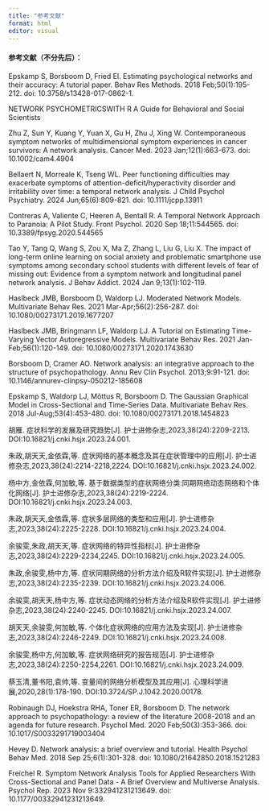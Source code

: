 ```yaml
---
title: "参考文献"
format: html
editor: visual
---
```


#### 参考文献（不分先后）：

Epskamp S, Borsboom D, Fried EI. Estimating psychological networks and their accuracy: A tutorial paper. Behav Res Methods. 2018 Feb;50(1):195-212. doi: 10.3758/s13428-017-0862-1. 

NETWORK PSYCHOMETRICSWITH R A Guide for Behavioral and Social Scientists

Zhu Z, Sun Y, Kuang Y, Yuan X, Gu H, Zhu J, Xing W. Contemporaneous symptom networks of multidimensional symptom experiences in cancer survivors: A network analysis. Cancer Med. 2023 Jan;12(1):663-673. doi: 10.1002/cam4.4904

Bellaert N, Morreale K, Tseng WL. Peer functioning difficulties may exacerbate symptoms of attention-deficit/hyperactivity disorder and irritability over time: a temporal network analysis. J Child Psychol Psychiatry. 2024 Jun;65(6):809-821. doi: 10.1111/jcpp.13911

Contreras A, Valiente C, Heeren A, Bentall R. A Temporal Network Approach to Paranoia: A Pilot Study. Front Psychol. 2020 Sep 18;11:544565. doi: 10.3389/fpsyg.2020.544565

Tao Y, Tang Q, Wang S, Zou X, Ma Z, Zhang L, Liu G, Liu X. The impact of long-term online learning on social anxiety and problematic smartphone use symptoms among secondary school students with different levels of fear of missing out: Evidence from a symptom network and longitudinal panel network analysis. J Behav Addict. 2024 Jan 9;13(1):102-119.

Haslbeck JMB, Borsboom D, Waldorp LJ. Moderated Network Models. Multivariate Behav Res. 2021 Mar-Apr;56(2):256-287. doi: 10.1080/00273171.2019.1677207

Haslbeck JMB, Bringmann LF, Waldorp LJ. A Tutorial on Estimating Time-Varying Vector Autoregressive Models. Multivariate Behav Res. 2021 Jan-Feb;56(1):120-149. doi: 10.1080/00273171.2020.1743630

Borsboom D, Cramer AO. Network analysis: an integrative approach to the structure of psychopathology. Annu Rev Clin Psychol. 2013;9:91-121. doi: 10.1146/annurev-clinpsy-050212-185608

Epskamp S, Waldorp LJ, Mõttus R, Borsboom D. The Gaussian Graphical Model in Cross-Sectional and Time-Series Data. Multivariate Behav Res. 2018 Jul-Aug;53(4):453-480. doi: 10.1080/00273171.2018.1454823

胡雁. 症状科学的发展及研究趋势\[J\]. 护士进修杂志,2023,38(24):2209-2213. DOI:10.16821/j.cnki.hsjx.2023.24.001.

朱政,胡天天,金依霖,等. 症状网络的基本概念及其在症状管理中的应用\[J\]. 护士进修杂志,2023,38(24):2214-2218,2224. DOI:10.16821/j.cnki.hsjx.2023.24.002.

杨中方,金依霖,何加敏,等. 基于数据类型的症状网络分类:同期网络动态网络和个体化网络\[J\]. 护士进修杂志,2023,38(24):2219-2224. DOI:10.16821/j.cnki.hsjx.2023.24.003.

朱政,胡天天,金依霖,等. 症状多层网络的类型和应用\[J\]. 护士进修杂志,2023,38(24):2225-2228. DOI:10.16821/j.cnki.hsjx.2023.24.004.

余骏雯,朱政,胡天天,等. 症状网络的特异性指标\[J\]. 护士进修杂志,2023,38(24):2229-2234,2245. DOI:10.16821/j.cnki.hsjx.2023.24.005.

朱政,余骏雯,杨中方,等. 症状同期网络的分析方法介绍及R软件实现\[J\]. 护士进修杂志,2023,38(24):2235-2239. DOI:10.16821/j.cnki.hsjx.2023.24.006.

余骏雯,胡天天,杨中方,等. 症状动态网络的分析方法介绍及R软件实现\[J\]. 护士进修杂志,2023,38(24):2240-2245. DOI:10.16821/j.cnki.hsjx.2023.24.007.

胡天天,余骏雯,何加敏,等. 个体化症状网络的应用方法及实现\[J\]. 护士进修杂志,2023,38(24):2246-2249. DOI:10.16821/j.cnki.hsjx.2023.24.008.

余骏雯,杨中方,何加敏,等. 症状网络研究的报告规范\[J\]. 护士进修杂志,2023,38(24):2250-2254,2261. DOI:10.16821/j.cnki.hsjx.2023.24.009.

蔡玉清,董书阳,袁帅,等. 变量间的网络分析模型及其应用\[J\]. 心理科学进展,2020,28(1):178-190. DOI:10.3724/SP.J.1042.2020.00178.

Robinaugh DJ, Hoekstra RHA, Toner ER, Borsboom D. The network approach to psychopathology: a review of the literature 2008-2018 and an agenda for future research. Psychol Med. 2020 Feb;50(3):353-366. doi: 10.1017/S0033291719003404

Hevey D. Network analysis: a brief overview and tutorial. Health Psychol Behav Med. 2018 Sep 25;6(1):301-328. doi: 10.1080/21642850.2018.1521283

Freichel R. Symptom Network Analysis Tools for Applied Researchers With Cross-Sectional and Panel Data - A Brief Overview and Multiverse Analysis. Psychol Rep. 2023 Nov 9:332941231213649. doi: 10.1177/00332941231213649.
